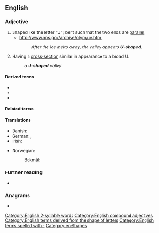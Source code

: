 ==English==

===Adjective===
{{en-adj|head=[[U]]-[[shaped]]}} {{tlb|en|possessional}}

# Shaped like the letter "U"; bent such that the two ends are [[parallel]].
#* http://www.nps.gov/archive/olym/uv.htm,
#*: ''After the ice melts away, the valley appears '''U-shaped'''.''
# Having a [[cross-section]] similar in appearance to a broad U.
#: ''a '''U-shaped''' valley''

====Derived terms====
* {{l|en|U-shaped recession}}
* {{l|en|U-shapedness}}
* {{l|en|U-shapedly}}

====Related terms====
{{Template:letter-shaped}}

====Translations====
{{trans-top|shaped like the letter U}}
* Danish: {{t|da|U-formet}}
* German: {{t+|de|u-förmig}}, {{t+|de|U-förmig}}
* Irish: {{t|ga|U-chruthach}}
{{trans-mid}}
* Norwegian:
*: Bokmål: {{t|nb|U-formet}}
{{trans-bottom}}

===Further reading===
* {{R:Collins English Dictionary}}

===Anagrams===
* {{anagrams|en|a=adehpsu|heads up|heads-up}}

[[Category:English 2-syllable words]]
[[Category:English compound adjectives]]
[[Category:English terms derived from the shape of letters]]
[[Category:English terms spelled with -]]
[[Category:en:Shapes]]